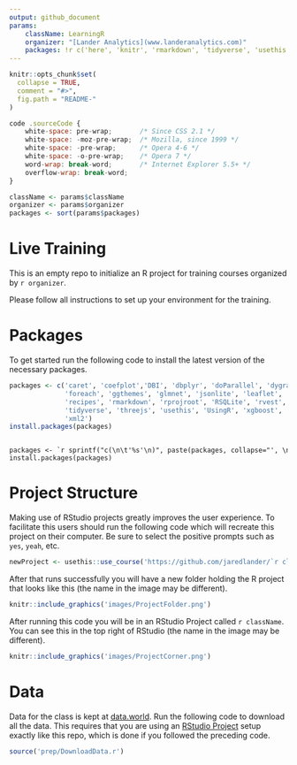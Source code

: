 ```yaml
---
output: github_document
params:
    className: LearningR
    organizer: "[Lander Analytics](www.landeranalytics.com)"
    packages: !r c('here', 'knitr', 'rmarkdown', 'tidyverse', 'usethis')
---
```


<!-- README.md is generated from README.Rmd. Please edit that file -->

```r
knitr::opts_chunk$set(
  collapse = TRUE,
  comment = "#>",
  fig.path = "README-"
)
```

```js
code .sourceCode {
    white-space: pre-wrap;       /* Since CSS 2.1 */
    white-space: -moz-pre-wrap;  /* Mozilla, since 1999 */
    white-space: -pre-wrap;      /* Opera 4-6 */
    white-space: -o-pre-wrap;    /* Opera 7 */
    word-wrap: break-word;       /* Internet Explorer 5.5+ */
    overflow-wrap: break-word;
}
```


```r
className <- params$className
organizer <- params$organizer
packages <- sort(params$packages)
```

# Live Training

This is an empty repo to initialize an R project for training courses organized by `r organizer`.

Please follow all instructions to set up your environment for the training.

# Packages

To get started run the following code to install the latest version of the necessary packages.

```r
packages <- c('caret', 'coefplot','DBI', 'dbplyr', 'doParallel', 'dygraphs', 
              'foreach', 'ggthemes', 'glmnet', 'jsonlite', 'leaflet', 'odbc', 
              'recipes', 'rmarkdown', 'rprojroot', 'RSQLite', 'rvest', 
              'tidyverse', 'threejs', 'usethis', 'UsingR', 'xgboost', 'XML', 
              'xml2')
install.packages(packages)
```

<div class='sourceCode'><pre class='sourceCode r'><code class='sourceCode r'>
packages <- `r sprintf("c(\n\t'%s'\n)", paste(packages, collapse="', \n\t'"))`
install.packages(packages)
</code></pre></div>

# Project Structure

Making use of RStudio projects greatly improves the user experience. To facilitate this users should run the following code which will recreate this project on their computer. Be sure to select the positive prompts such as `yes`, `yeah`, etc.

```r
newProject <- usethis::use_course('https://github.com/jaredlander/`r className`/archive/master.zip')
```

After that runs successfully you will have a new folder holding the R project that looks like this (the name in the image may be different).

```r
knitr::include_graphics('images/ProjectFolder.png')
```

After running this code you will be in an RStudio Project called `r className`. You can see this in the top right of RStudio (the name in the image may be different).

```r
knitr::include_graphics('images/ProjectCorner.png')
```

# Data

Data for the class is kept at [data.world](https://data.world/landeranalytics/training). Run the following code to download all the data. This requires that you are using an [RStudio Project](https://support.rstudio.com/hc/en-us/articles/200526207-Using-Projects) setup exactly like this repo, which is done if you followed the preceding code.

```r
source('prep/DownloadData.r')
```
